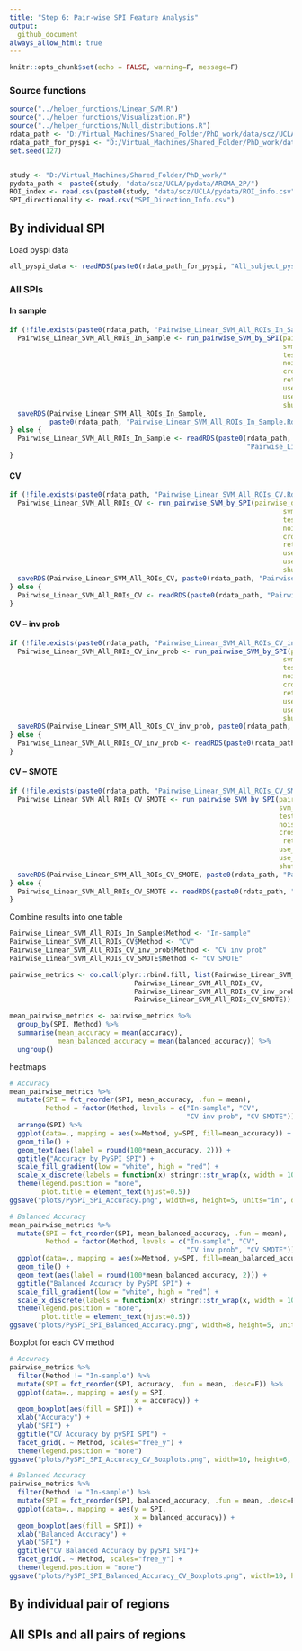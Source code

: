 ```yaml
---
title: "Step 6: Pair-wise SPI Feature Analysis"
output: 
  github_document
always_allow_html: true
---
```


```r
knitr::opts_chunk$set(echo = FALSE, warning=F, message=F)
```

### Source functions
```r
source("../helper_functions/Linear_SVM.R")
source("../helper_functions/Visualization.R")
source("../helper_functions/Null_distributions.R")
rdata_path <- "D:/Virtual_Machines/Shared_Folder/PhD_work/data/scz/UCLA/Rdata/"
rdata_path_for_pyspi <- "D:/Virtual_Machines/Shared_Folder/PhD_work/data/scz/UCLA/pydata/R_files/"
set.seed(127)


study <- "D:/Virtual_Machines/Shared_Folder/PhD_work/"
pydata_path <- paste0(study, "data/scz/UCLA/pydata/AROMA_2P/")
ROI_index <- read.csv(paste0(study, "data/scz/UCLA/pydata/ROI_info.csv"))
SPI_directionality <- read.csv("SPI_Direction_Info.csv")
```


## By individual SPI

Load pyspi data
```r
all_pyspi_data <- readRDS(paste0(rdata_path_for_pyspi, "All_subject_pyspi.Rds"))
```

### All SPIs

#### In sample

```r
if (!file.exists(paste0(rdata_path, "Pairwise_Linear_SVM_All_ROIs_In_Sample.Rds"))) {
  Pairwise_Linear_SVM_All_ROIs_In_Sample <- run_pairwise_SVM_by_SPI(pairwise_data = all_pyspi_data,
                                                                    svm_kernel = "linear",
                                                                    test_package = "e1071",
                                                                    noise_proc = "AROMA+2P",
                                                                    cross_validate = FALSE,
                                                                    return_all_fold_metrics = FALSE,
                                                                    use_inv_prob_weighting = FALSE,
                                                                    use_SMOTE = FALSE,
                                                                    shuffle_labels = FALSE)
  saveRDS(Pairwise_Linear_SVM_All_ROIs_In_Sample, 
          paste0(rdata_path, "Pairwise_Linear_SVM_All_ROIs_In_Sample.Rds"))
} else {
  Pairwise_Linear_SVM_All_ROIs_In_Sample <- readRDS(paste0(rdata_path,
                                                           "Pairwise_Linear_SVM_All_ROIs_In_Sample.Rds"))
}
```

#### CV

```r
if (!file.exists(paste0(rdata_path, "Pairwise_Linear_SVM_All_ROIs_CV.Rds"))) {
  Pairwise_Linear_SVM_All_ROIs_CV <- run_pairwise_SVM_by_SPI(pairwise_data = all_pyspi_data,
                                                                    svm_kernel = "linear",
                                                                    test_package = "e1071",
                                                                    noise_proc = "AROMA+2P",
                                                                    cross_validate = TRUE,
                                                                    return_all_fold_metrics = TRUE,
                                                                    use_inv_prob_weighting = FALSE,
                                                                    use_SMOTE = FALSE,
                                                                    shuffle_labels = FALSE)
  saveRDS(Pairwise_Linear_SVM_All_ROIs_CV, paste0(rdata_path, "Pairwise_Linear_SVM_All_ROIs_CV.Rds"))
} else {
  Pairwise_Linear_SVM_All_ROIs_CV <- readRDS(paste0(rdata_path, "Pairwise_Linear_SVM_All_ROIs_CV.Rds"))
}
```


#### CV -- inv prob

```r
if (!file.exists(paste0(rdata_path, "Pairwise_Linear_SVM_All_ROIs_CV_inv_prob.Rds"))) {
  Pairwise_Linear_SVM_All_ROIs_CV_inv_prob <- run_pairwise_SVM_by_SPI(pairwise_data = all_pyspi_data,
                                                                    svm_kernel = "linear",
                                                                    test_package = "e1071",
                                                                    noise_proc = "AROMA+2P",
                                                                    cross_validate = TRUE,
                                                                    return_all_fold_metrics = TRUE,
                                                                    use_inv_prob_weighting = TRUE,
                                                                    use_SMOTE = FALSE,
                                                                    shuffle_labels = FALSE)
  saveRDS(Pairwise_Linear_SVM_All_ROIs_CV_inv_prob, paste0(rdata_path, "Pairwise_Linear_SVM_All_ROIs_CV_inv_prob.Rds"))
} else {
  Pairwise_Linear_SVM_All_ROIs_CV_inv_prob <- readRDS(paste0(rdata_path, "Pairwise_Linear_SVM_All_ROIs_CV_inv_prob.Rds"))
}
```


#### CV -- SMOTE

```r
if (!file.exists(paste0(rdata_path, "Pairwise_Linear_SVM_All_ROIs_CV_SMOTE.Rds"))) {
  Pairwise_Linear_SVM_All_ROIs_CV_SMOTE <- run_pairwise_SVM_by_SPI(pairwise_data = all_pyspi_data,
                                                                   svm_kernel = "linear",
                                                                   test_package = "e1071",
                                                                   noise_proc = "AROMA+2P",
                                                                   cross_validate = TRUE,
                                                                    return_all_fold_metrics = TRUE,
                                                                   use_inv_prob_weighting = FALSE,
                                                                   use_SMOTE = TRUE,
                                                                   shuffle_labels = FALSE)
  saveRDS(Pairwise_Linear_SVM_All_ROIs_CV_SMOTE, paste0(rdata_path, "Pairwise_Linear_SVM_All_ROIs_CV_SMOTE.Rds"))
} else {
  Pairwise_Linear_SVM_All_ROIs_CV_SMOTE <- readRDS(paste0(rdata_path, "Pairwise_Linear_SVM_All_ROIs_CV_SMOTE.Rds"))
}
```

Combine results into one table
```r
Pairwise_Linear_SVM_All_ROIs_In_Sample$Method <- "In-sample"
Pairwise_Linear_SVM_All_ROIs_CV$Method <- "CV"
Pairwise_Linear_SVM_All_ROIs_CV_inv_prob$Method <- "CV inv prob"
Pairwise_Linear_SVM_All_ROIs_CV_SMOTE$Method <- "CV SMOTE"

pairwise_metrics <- do.call(plyr::rbind.fill, list(Pairwise_Linear_SVM_All_ROIs_In_Sample,
                               Pairwise_Linear_SVM_All_ROIs_CV,
                               Pairwise_Linear_SVM_All_ROIs_CV_inv_prob,
                               Pairwise_Linear_SVM_All_ROIs_CV_SMOTE)) 

mean_pairwise_metrics <- pairwise_metrics %>%
  group_by(SPI, Method) %>%
  summarise(mean_accuracy = mean(accuracy),
            mean_balanced_accuracy = mean(balanced_accuracy)) %>%
  ungroup()
```

heatmaps
```r
# Accuracy
mean_pairwise_metrics %>%
  mutate(SPI = fct_reorder(SPI, mean_accuracy, .fun = mean),
         Method = factor(Method, levels = c("In-sample", "CV", 
                                            "CV inv prob", "CV SMOTE"))) %>%
  arrange(SPI) %>%
  ggplot(data=., mapping = aes(x=Method, y=SPI, fill=mean_accuracy)) +
  geom_tile() +
  geom_text(aes(label = round(100*mean_accuracy, 2))) +
  ggtitle("Accuracy by PySPI SPI") +
  scale_fill_gradient(low = "white", high = "red") +
  scale_x_discrete(labels = function(x) stringr::str_wrap(x, width = 10)) +
  theme(legend.position = "none",
        plot.title = element_text(hjust=0.5))
ggsave("plots/PySPI_SPI_Accuracy.png", width=8, height=5, units="in", dpi=300)

# Balanced Accuracy
mean_pairwise_metrics %>%
  mutate(SPI = fct_reorder(SPI, mean_balanced_accuracy, .fun = mean),
         Method = factor(Method, levels = c("In-sample", "CV", 
                                            "CV inv prob", "CV SMOTE"))) %>%
  ggplot(data=., mapping = aes(x=Method, y=SPI, fill=mean_balanced_accuracy)) +
  geom_tile() +
  geom_text(aes(label = round(100*mean_balanced_accuracy, 2))) +
  ggtitle("Balanced Accuracy by PySPI SPI") +
  scale_fill_gradient(low = "white", high = "red") +
  scale_x_discrete(labels = function(x) stringr::str_wrap(x, width = 10)) +
  theme(legend.position = "none",
        plot.title = element_text(hjust=0.5))
ggsave("plots/PySPI_SPI_Balanced_Accuracy.png", width=8, height=5, units="in", dpi=300)
```

Boxplot for each CV method

```r
# Accuracy
pairwise_metrics %>%
  filter(Method != "In-sample") %>%
  mutate(SPI = fct_reorder(SPI, accuracy, .fun = mean, .desc=F)) %>%
  ggplot(data=., mapping = aes(y = SPI,
                               x = accuracy)) +
  geom_boxplot(aes(fill = SPI)) +
  xlab("Accuracy") +
  ylab("SPI") +
  ggtitle("CV Accuracy by pySPI SPI") +
  facet_grid(. ~ Method, scales="free_y") +
  theme(legend.position = "none")
ggsave("plots/PySPI_SPI_Accuracy_CV_Boxplots.png", width=10, height=6, units="in", dpi=300)

# Balanced Accuracy
pairwise_metrics %>%
  filter(Method != "In-sample") %>%
  mutate(SPI = fct_reorder(SPI, balanced_accuracy, .fun = mean, .desc=F)) %>%
  ggplot(data=., mapping = aes(y = SPI,
                               x = balanced_accuracy)) +
  geom_boxplot(aes(fill = SPI)) +
  xlab("Balanced Accuracy") +
  ylab("SPI") +
  ggtitle("CV Balanced Accuracy by pySPI SPI")+                                
  facet_grid(. ~ Method, scales="free_y") +
  theme(legend.position = "none")
ggsave("plots/PySPI_SPI_Balanced_Accuracy_CV_Boxplots.png", width=10, height=6, units="in", dpi=300)
```


## By individual pair of regions

## All SPIs and all pairs of regions



